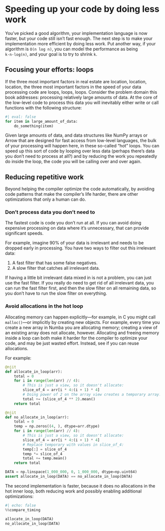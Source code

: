 # Speeding up your code by doing less work

You've picked a good algorithm, your implementation language is now faster, but your code still isn't fast enough.
The next step is to make your implementation more efficient by doing less work.
Put another way, if your algorithm is `O(n log n)`, you can model the performance as being `k·n·log(n)`, and your goal is to try to shrink `k`.

## Focusing your efforts: loops

If the three most important factors in real estate are location, location, location, the three most important factors in the speed of your data processing code are loops, loops, loops.
Consider the problem domain this book addresses: processing relatively large amounts of data.
At the core of the low-level code to process this data you will inevitably either write or call functions with the following structure:

```python
#| eval: false
for item in large_amount_of_data:
    do_something(item)
```

Given large amounts of data, and data structures like NumPy arrays or Arrow that are designed for fast access from low-level languages, the bulk of your processing will happen here, in these so-called "hot" loops.
You can speed up this sort of code by looping over less data (perhaps there's data you don't need to process at all?) and by reducing the work you repeatedly do inside the loop, the code you will be calling over and over again.

## Reducing repetitive work

Beyond helping the compiler optimize the code automatically, by avoiding code patterns that make the compiler's life harder, there are other optimizations that only a human can do.

### Don't process data you don't need to

The fastest code is code you don't run at all.
If you can avoid doing expensive processing on data where it's unnecessary, that can provide significant speeds.

For example, imagine 90% of your data is irrelevant and needs to be dropped early in processing.
You have two ways to filter out this irrelevant data:

1. A fast filter that has some false negatives.
2. A slow filter that catches all irrelevant data.

If having a little bit irrelevant data mixed in is not a problem, you can just use the fast filter.
If you really do need to get rid of all irrelevant data, you can run the fast filter first, and then the slow filter on all remaining data, so you don't have to run the slow filter on everything.

### Avoid allocations in the hot loop

Allocating memory can happen explicitly—for example, in C you might call `malloc()`—or implicitly by creating new objects.
For example, every time you create a new array in Numba you are allocating memory; creating a view of an existing array does not allocate, however.
Allocating and freeing memory inside a loop can both make it harder for the compiler to optimize your code, and may be just wasted effort.
Instead, see if you can reuse allocations.

For example:

```python
@njit
def allocate_in_loop(arr):
    total = 0
    for i in range(len(arr) // 4):
        # This is just a view, so it doesn't allocate:
        slice_of_4 = arr[i * 4:(i + 1) * 4]
        # Doing power of 2 on the array view creates a temporary array! Oops.
        total += (slice_of_4 ** 2).mean()
    return total

@njit
def no_allocate_in_loop(arr):
    total = 0
    temp = np.zeros((4, ), dtype=arr.dtype)
    for i in range(len(arr) // 4):
        # This is just a view, so it doesn't allocate:
        slice_of_4 = arr[i * 4:(i + 1) * 4]
        # Replace temporary with values in slice_of_4:
        temp[:] = slice_of_4
        temp *= slice_of_4
        total += temp.mean()
    return total

DATA = np.linspace(1_000_000, 0, 1_000_000, dtype=np.uint64)
assert allocate_in_loop(DATA) == no_allocate_in_loop(DATA)
```

The second implementation is faster, because it does no allocations in the hot inner loop, both reducing work and possibly enabling additional optimizations:

```python
#| echo: false
%%compare_timing

allocate_in_loop(DATA)
no_allocate_in_loop(DATA)
```

